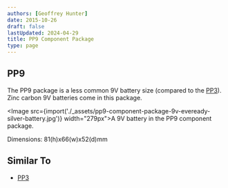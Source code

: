 ```yaml
---
authors: [Geoffrey Hunter]
date: 2015-10-26
draft: false
lastUpdated: 2024-04-29
title: PP9 Component Package
type: page
---
```


## PP9

The PP9 package is a less common 9V battery size (compared to the [PP3](/pcb-design/component-packages/pp3-component-package/)). Zinc carbon 9V batteries come in this package.

<Image src={import('./_assets/pp9-component-package-9v-eveready-silver-battery.jpg')} width="279px">A 9V battery in the PP9 component package.</Image>

Dimensions: 81(h)x66(w)x52(d)mm

## Similar To

* [PP3](/pcb-design/component-packages/pp3-component-package/)
